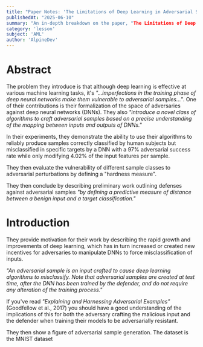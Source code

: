 ```yaml
---
title: "Paper Notes: 'The Limitations of Deep Learning in Adversarial Settings'"
publishedAt: "2025-06-10"
summary: "An in-depth breakdown on the paper, "The Limitations of Deep Learning in Adversarial Settings" by Papernot et al.
category: 'lesson'
subject: 'AML'
author: 'AlpineDev'
---
```


# Abstract

The problem they introduce is that although deep learning is effective at various machine learning tasks, it's _"...imperfections in the training phase of deep neural networks make them vulnerable to adversarial samples..."_. One of their contributions is their formalization of the space of adversaries against deep neural networks (DNNs). They also _"introduce a novel class of algorithms to craft adversarial samples based on a precise understanding of the mapping between inputs and outputs of DNNs."_

In their experiments, they demonstrate the ability to use their algorithms to reliably produce samples correctly classified by human subjects but misclassified in specific targets by a DNN with a 97% adversarial success rate while only modifying 4.02% of the input features per sample.

They then evaluate the vulnerability of different sample classes to adversarial perturbations by defining a "hardness measure".

They then conclude by describing preliminary work outlining defenses against adversarial samples _"by defining a predictive measure of distance between a benign input and a target classification."_

# Introduction

They provide motivation for their work by describing the rapid growth and improvements of deep learning, which has in turn increased or created new incentives for adversaries to manipulate DNNs to force misclassification of inputs.

_"An adversarial sample is an input crafted to cause deep learning algorithms to misclassify. Note that adversarial samples are created at test time, after the DNN has been trained by the defender, and do not require any alteration of the training process."_

If you've read _"Explaining and Harnessing Adversarial Examples"_ (Goodfellow et al., 2017) you should have a good understanding of the implications of this for both the adversary crafting the malicious input and the defender when training their models to be adversarially resistant.

They then show a figure of adversarial sample generation. The dataset is the MNIST dataset

